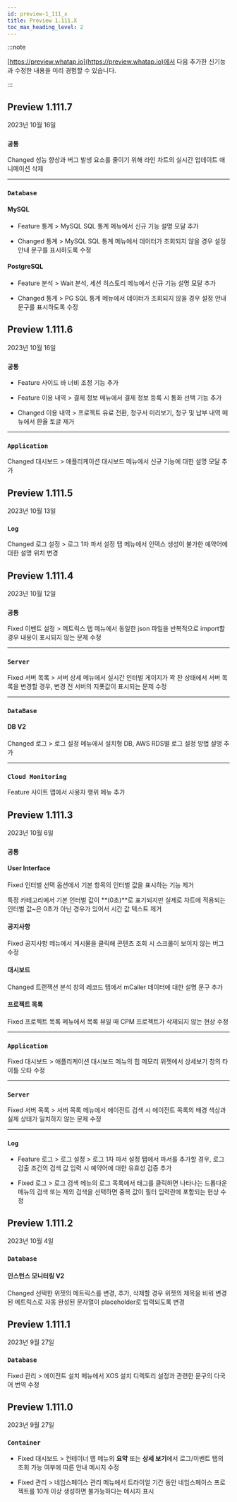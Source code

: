 ```yaml
---
id: preview-1_111_x
title: Preview 1.111.X
toc_max_heading_level: 2
---
```


<head>
<meta name="robots" content="noindex, nofollow"/>
</head>

:::note

[https://preview.whatap.io](https://preview.whatap.io)에서 다음 추가한 신기능과 수정한 내용을 미리 경험할 수 있습니다. 

:::

## Preview 1.111.7

2023년 10월 16일

<div class='indentTab'>

### `공통`

<p><Status>Changed</Status> 성능 향상과 버그 발생 요소를 줄이기 위해 라인 차트의 실시간 업데이트 애니메이션 삭제</p>

---

### `Database`

#### MySQL

- <Status>Feature</Status> <UI>통계</UI> > <UI>MySQL SQL 통계</UI> 메뉴에서 신규 기능 설명 모달 추가

- <Status>Changed</Status> <UI>통계</UI> > <UI>MySQL SQL 통계</UI> 메뉴에서 데이터가 조회되지 않을 경우 설정 안내 문구를 표시하도록 수정

#### PostgreSQL

- <Status>Feature</Status> <UI>분석</UI> > <UI>Wait 분석</UI>, <UI>세션 히스토리</UI> 메뉴에서 신규 기능 설명 모달 추가 

- <Status>Changed</Status> <UI>통계</UI> > <UI>PG SQL 통계</UI> 메뉴에서 데이터가 조회되지 않을 경우 설정 안내 문구를 표시하도록 수정

</div>

## Preview 1.111.6

2023년 10월 16일

<div class='indentTab'>

### `공통`

- <Status>Feature</Status> 사이드 바 너비 조정 기능 추가

- <Status>Feature</Status> <UI>이용 내역</UI> > <UI>결제 정보</UI> 메뉴에서 결제 정보 등록 시 통화 선택 기능 추가

- <Status>Changed</Status> <UI>이용 내역</UI> > <UI>프로젝트 유료 전환</UI>, <UI>청구서 미리보기</UI>, <UI>청구 및 납부 내역</UI> 메뉴에서 환율 토글 제거

---

### `Application`

<p><Status>Changed</Status> <UI>대시보드</UI> > <UI>애플리케이션 대시보드</UI> 메뉴에서 신규 기능에 대한 설명 모달 추가</p>

</div>


## Preview 1.111.5

2023년 10월 13일

<div class='indentTab'>

### `Log`

<p><Status>Changed</Status> <UI>로그 설정</UI> > <UI>로그 1차 파서 설정</UI> 탭 메뉴에서 인덱스 생성이 불가한 예약어에 대한 설명 위치 변경</p>

</div>


## Preview 1.111.4

2023년 10월 12일

<div class='indentTab'>

### `공통`

<p><Status>Fixed</Status> <UI>이벤트 설정</UI> > <UI>메트릭스</UI> 탭 메뉴에서 동일한 json 파일을 반복적으로 import할 경우 내용이 표시되지 않는 문제 수정</p>

---

### `Server`

<p><Status>Fixed</Status> <UI>서버 목록</UI> > <UI>서버 상세</UI> 메뉴에서 실시간 인터벌 게이지가 꽉 찬 상태에서 서버 목록을 변경할 경우, 변경 전 서버의 지푯값이 표시되는 문제 수정</p>

---

### `DataBase`

#### DB V2

<p><Status>Changed</Status> <UI>로그</UI> > <UI>로그 설정</UI> 메뉴에서 설치형 DB, AWS RDS별 로그 설정 방법 설명 추가</p>

---

### `Cloud Monitoring`

<p><Status>Feature</Status> <UI>사이트 맵</UI>에서 <UI>사용자 행위</UI> 메뉴 추가</p>

</div>


## Preview 1.111.3

2023년 10월 6일

<div class='indentTab'>

### `공통`

#### User Interface

<p><Status>Fixed</Status> 인터벌 선택 옵션에서 기본 항목의 인터벌 값을 표시하는 기능 제거</p>

특정 카테고리에서 기본 인터벌 값이 **(0초)**로 표기되지만 실제로 차트에 적용되는 인터벌 값~은 0초가 아닌 경우가 있어서 시간 값 텍스트 제거

#### 공지사항

<p><Status>Fixed</Status> <UI>공지사항</UI> 메뉴에서 게시물을 클릭해 콘텐츠 조회 시 스크롤이 보이지 않는 버그 수정</p>

#### 대시보드

<p><Status>Changed</Status> <UI>트랜잭션 분석</UI> 창의 레코드 탭에서 mCaller 데이터에 대한 설명 문구 추가</p>

#### 프로젝트 목록

<p><Status>Fixed</Status> <UI>프로젝트 목록</UI> 메뉴에서 목록 뷰일 때 CPM 프로젝트가 삭제되지 않는 현상 수정</p>

---

### `Application`

<p><Status>Fixed</Status> <UI>대시보드</UI> > <UI>애플리케이션 대시보드</UI> 메뉴의 <UI>힙 메모리</UI> 위젯에서 상세보기 창의 타이틀 오타 수정</p>

---

### `Server`

<p><Status>Fixed</Status> <UI>서버 목록</UI> > <UI>서버 목록</UI> 메뉴에서 에이전트 검색 시 에이전트 목록의 배경 색상과 실제 상태가 일치하지 않는 문제 수정</p>

---

### `Log`

- <Status>Feature</Status> <UI>로그</UI> > <UI>로그 설정</UI> > <UI>로그 1차 파서 설정</UI> 탭에서 파서를 추가할 경우, <UI>로그 검출 조건</UI>의 검색 값 입력 시 예약어에 대한 유효성 검증 추가

- <Status>Fixed</Status> <UI>로그</UI> > <UI>로그 검색</UI> 메뉴의 로그 목록에서 태그를 클릭하면 나타나는 드롭다운 메뉴의 <UI>검색</UI> 또는 <UI>제외 검색</UI>을 선택하면 중복 값이 <UI>필터</UI> 입력란에 포함되는 현상 수정

</div>

## Preview 1.111.2

2023년 10월 4일

<div class='indentTab'>

### `Database`

#### 인스턴스 모니터링 V2

<p><Status>Changed</Status> 선택한 위젯의 메트릭스를 변경, 추가, 삭제할 경우 위젯의 제목을 비워 변경된 메트릭스로 자동 완성된 문자열이 placeholder로 입력되도록 변경</p>

</div>


## Preview 1.111.1

2023년 9월 27일

<div class='indentTab'>

### `Database`

<p><Status>Fixed</Status> <UI>관리</UI> > <UI>에이전트 설치</UI> 메뉴에서 XOS 설치 디렉토리 설정과 관련한 문구의 다국어 번역 수정</p>

</div>

## Preview 1.111.0

2023년 9월 27일

<div class='indentTab'>

### `Container`

- <Status>Fixed</Status> <UI>대시보드</UI> > <UI>컨테이너 맵</UI> 메뉴의 **요약** 또는 **상세 보기**에서 <UI>로그</UI>/<UI>이벤트</UI> 탭의 조회 가능 여부에 따른 안내 메시지 수정

- <Status>Fixed</Status> <UI>관리</UI> > <UI>네임스페이스 관리</UI> 메뉴에서 트라이얼 기간 동안 네임스페이스 프로젝트를 10개 이상 생성하면 불가능하다는 메시지 표시

</div>
